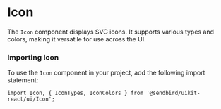 
<Meta title="UI/Icon" component={Icon} of={IconStories} />

# Icon

The `Icon` component displays SVG icons. It supports various types and colors, making it versatile for use across the UI.

<Canvas of={IconStories.Default} />
<Controls />

### Importing Icon

To use the `Icon` component in your project, add the following import statement:

```tsx
import Icon, { IconTypes, IconColors } from '@sendbird/uikit-react/ui/Icon';
```
